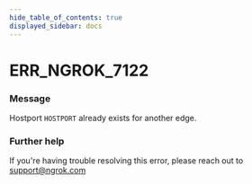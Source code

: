 ```yaml
---
hide_table_of_contents: true
displayed_sidebar: docs
---
```



# ERR_NGROK_7122

### Message

Hostport `HOSTPORT` already exists for another edge.

### Further help

If you're having trouble resolving this error, please reach out to [support@ngrok.com](mailto:support@ngrok.com?subject=Help%20with%20ERR_NGROK_7122)

<ErrorDetails error="err_ngrok_7122" />
